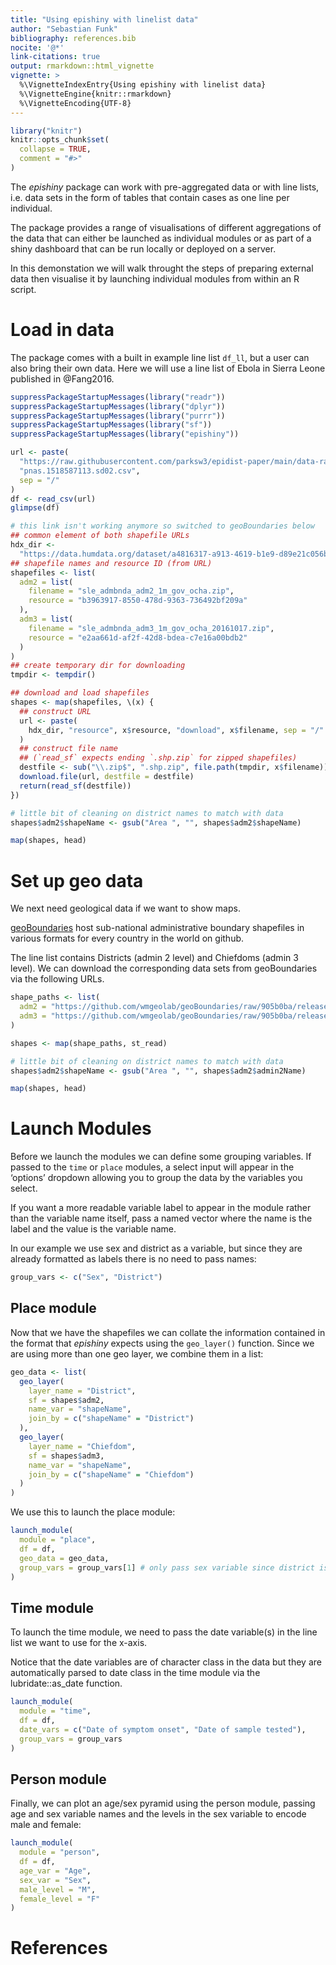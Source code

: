 ```yaml
---
title: "Using epishiny with linelist data"
author: "Sebastian Funk"
bibliography: references.bib
nocite: '@*'
link-citations: true
output: rmarkdown::html_vignette
vignette: >
  %\VignetteIndexEntry{Using epishiny with linelist data}
  %\VignetteEngine{knitr::rmarkdown}
  %\VignetteEncoding{UTF-8}
---
```


```r
library("knitr")
knitr::opts_chunk$set(
  collapse = TRUE,
  comment = "#>"
)
```

The _epishiny_ package can work with pre-aggregated data or with line lists, i.e. data sets in the form of 
tables that contain cases as one line per individual. 

The package provides a range of visualisations of different aggregations of the data that can either 
be launched as individual modules or as part of a shiny dashboard that can be run locally or deployed on a server.

In this demonstation we will walk throught the steps of preparing external data then visualise it by 
launching individual modules from within an R script. 

# Load in data

The package comes with a built in example line list `df_ll`, but a user can also bring their own data.
Here we will use a line list of Ebola in Sierra Leone published in @Fang2016.

```r
suppressPackageStartupMessages(library("readr"))
suppressPackageStartupMessages(library("dplyr"))
suppressPackageStartupMessages(library("purrr"))
suppressPackageStartupMessages(library("sf"))
suppressPackageStartupMessages(library("epishiny"))

url <- paste(
  "https://raw.githubusercontent.com/parksw3/epidist-paper/main/data-raw/",
  "pnas.1518587113.sd02.csv",
  sep = "/"
)
df <- read_csv(url)
glimpse(df)
```

```r
# this link isn't working anymore so switched to geoBoundaries below
## common element of both shapefile URLs
hdx_dir <-
  "https://data.humdata.org/dataset/a4816317-a913-4619-b1e9-d89e21c056b4"
## shapefile names and resource ID (from URL)
shapefiles <- list(
  adm2 = list(
    filename = "sle_admbnda_adm2_1m_gov_ocha.zip",
    resource = "b3963917-8550-478d-9363-736492bf209a"
  ),
  adm3 = list(
    filename = "sle_admbnda_adm3_1m_gov_ocha_20161017.zip",
    resource = "e2aa661d-af2f-42d8-bdea-c7e16a00bdb2"
  )
)
## create temporary dir for downloading
tmpdir <- tempdir()

## download and load shapefiles
shapes <- map(shapefiles, \(x) {
  ## construct URL
  url <- paste(
    hdx_dir, "resource", x$resource, "download", x$filename, sep = "/"
  )
  ## construct file name
  ## (`read_sf` expects ending `.shp.zip` for zipped shapefiles)
  destfile <- sub("\\.zip$", ".shp.zip", file.path(tmpdir, x$filename))
  download.file(url, destfile = destfile)
  return(read_sf(destfile))
})

# little bit of cleaning on district names to match with data
shapes$adm2$shapeName <- gsub("Area ", "", shapes$adm2$shapeName)

map(shapes, head)
```

# Set up geo data

We next need geological data if we want to show maps.

[geoBoundaries](https://www.geoboundaries.org/) host sub-national administrative boundary 
shapefiles in various formats for every country in the world on github.

The line list contains Districts (admin 2 level) and Chiefdoms (admin 3 level).
We can download the corresponding data sets from geoBoundaries via the following URLs.

```r
shape_paths <- list(
  adm2 = "https://github.com/wmgeolab/geoBoundaries/raw/905b0ba/releaseData/gbHumanitarian/SLE/ADM2/geoBoundaries-SLE-ADM2_simplified.geojson",
  adm3 = "https://github.com/wmgeolab/geoBoundaries/raw/905b0ba/releaseData/gbHumanitarian/SLE/ADM3/geoBoundaries-SLE-ADM3_simplified.geojson"
)

shapes <- map(shape_paths, st_read)

# little bit of cleaning on district names to match with data
shapes$adm2$shapeName <- gsub("Area ", "", shapes$adm2$admin2Name)

map(shapes, head)
```

# Launch Modules

Before we launch the modules we can define some grouping variables. If passed to the `time` or `place` modules,
a select input will appear in the 'options' dropdown allowing you to group the data by the variables you select.

If you want a more readable variable label to appear in the module rather than the variable name itself, pass a 
named vector where the name is the label and the value is the variable name. 

In our example we use sex and district as a variable, but since they are already formatted as labels there is 
no need to pass names:

```r
group_vars <- c("Sex", "District")
```

## Place module

Now that we have the shapefiles we can collate the information contained in the format that _epishiny_ expects
using the `geo_layer()` function. Since we are using more than one geo layer, we combine them in a list:

```r
geo_data <- list(
  geo_layer(
    layer_name = "District",
    sf = shapes$adm2,
    name_var = "shapeName",
    join_by = c("shapeName" = "District")
  ),
  geo_layer(
    layer_name = "Chiefdom",
    sf = shapes$adm3,
    name_var = "shapeName",
    join_by = c("shapeName" = "Chiefdom")
  )
)
```

We use this to launch the place module:

```r
launch_module(
  module = "place",
  df = df,
  geo_data = geo_data,
  group_vars = group_vars[1] # only pass sex variable since district is already visualised on map
)
```

## Time module

To launch the time module, we need to pass the date variable(s) in the line list we want to use for the x-axis.

Notice that the date variables are of character class in the data but they are automatically parsed to date class
in the time module via the lubridate::as_date function.

```r
launch_module(
  module = "time",
  df = df,
  date_vars = c("Date of symptom onset", "Date of sample tested"),
  group_vars = group_vars
)
```

## Person module

Finally, we can plot an age/sex pyramid using the person module, passing age and sex variable names
and the levels in the sex variable to encode male and female:

```r
launch_module(
  module = "person",
  df = df,
  age_var = "Age",
  sex_var = "Sex",
  male_level = "M",
  female_level = "F"
)
```


# References


